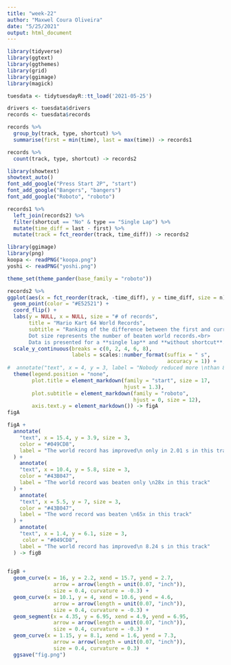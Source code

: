 ```yaml
---
title: "week-22"
author: "Maxwel Coura Oliveira"
date: "5/25/2021"
output: html_document
---
```


```r
library(tidyverse)
library(ggtext)
library(ggthemes)
library(grid)
library(ggimage)
library(magick)
```


```r
tuesdata <- tidytuesdayR::tt_load('2021-05-25')
```


```r
drivers <- tuesdata$drivers
records <- tuesdata$records
```



```r
records %>% 
  group_by(track, type, shortcut) %>% 
  summarise(first = min(time), last = max(time)) -> records1
```


```r
records %>% 
  count(track, type, shortcut) -> records2
```

```r
library(showtext)
showtext_auto()
font_add_google("Press Start 2P", "start")
font_add_google("Bangers", "bangers")
font_add_google("Roboto", "roboto")
```


```r
records1 %>% 
  left_join(records2) %>% 
  filter(shortcut == "No" & type == "Single Lap") %>% 
  mutate(time_diff = last - first) %>% 
  mutate(track = fct_reorder(track, time_diff)) -> records2
```




```r
library(ggimage)
library(png)
koopa <- readPNG("koopa.png")
yoshi <- readPNG("yoshi.png")

theme_set(theme_pander(base_family = "roboto"))
```




```r
records2 %>% 
ggplot(aes(x = fct_reorder(track, -time_diff), y = time_diff, size = n)) +
  geom_point(color = "#E52521") +
  coord_flip() +
  labs(y = NULL, x = NULL, size = "# of records",
       title = "Mario Kart 64 World Records",
       subtitle = "Ranking of the difference between the first and current world record.<br>
       Dot size represents the number of beaten world records.<br>
       Data is presented for a **single lap** and **without shortcut**.") +
  scale_y_continuous(breaks = c(0, 2, 4, 6, 8), 
                     labels = scales::number_format(suffix = " s", 
                                                    accuracy = 1)) +
#  annotate("text", x = 4, y = 3, label = "Nobody reduced more \nthan 8.24 seconds in a single track", size =3) +
  theme(legend.position = "none",
        plot.title = element_markdown(family = "start", size = 17, 
                                      hjust = 1.3),
        plot.subtitle = element_markdown(family = "roboto",
                                         hjust = 0, size = 12),
        axis.text.y = element_markdown()) -> figA
figA
```


```r
figA +
  annotate(
    "text", x = 15.4, y = 3.9, size = 3, 
    color = "#049CD8",
    label = "The world record has improved\n only in 2.01 s in this track"
  ) +
    annotate(
    "text", x = 10.4, y = 5.8, size = 3, 
    color = "#43B047",
    label = "The world record was beaten only \n28x in this track"
  ) +
    annotate(
    "text", x = 5.5, y = 7, size = 3, 
    color = "#43B047",
    label = "The word record was beaten \n65x in this track"
  ) +
    annotate(
    "text", x = 1.4, y = 6.1, size = 3, 
     color = "#049CD8",
    label = "The world record has improved\n 8.24 s in this track"
  ) -> figB
 
```



```r
figB +
  geom_curve(x = 16, y = 2.2, xend = 15.7, yend = 2.7,
               arrow = arrow(length = unit(0.07, "inch")), 
               size = 0.4, curvature = -0.3) + 
  geom_curve(x = 10.1, y = 4, xend = 10.6, yend = 4.6,
               arrow = arrow(length = unit(0.07, "inch")), 
               size = 0.4, curvature = -0.3) + 
  geom_segment(x = 4.35, y = 6.95, xend = 4.9, yend = 6.95,
               arrow = arrow(length = unit(0.07, "inch")), 
               size = 0.4, curvature = -0.3) + 
  geom_curve(x = 1.15, y = 8.1, xend = 1.6, yend = 7.3,
               arrow = arrow(length = unit(0.07, "inch")), 
               size = 0.4, curvature = 0.3)  +
  ggsave("fig.png")
```

